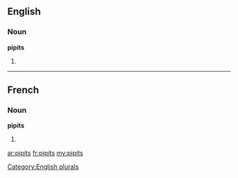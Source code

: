 ==English==

===Noun===
'''pipits'''

# {{plural of|pipit}}

[[Category:English plurals]]

----

==French==

===Noun===
'''pipits''' {{m}}

# {{plural of|pipit|lang=fr}}

[[ar:pipits]]
[[fr:pipits]]
[[my:pipits]]
